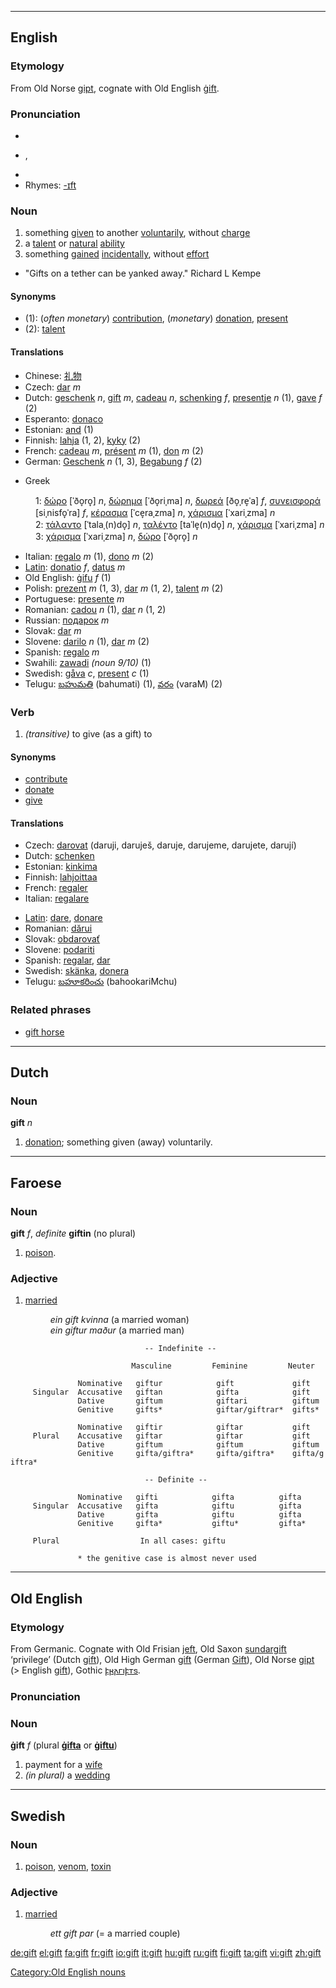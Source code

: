 {{see|Gift}}
----
==English==

===Etymology===
From Old Norse [[gipt]], cognate with Old English [[gift#Old English|ġift]].

===Pronunciation===
*{{IPA|/ɡɪft/}}
*{{AHD|gĭft}}, {{SAMPA|/gIft/}}
*{{audio|en-us-gift.ogg|Audio (US)}}
*Rhymes: [[Rhymes:English:-ɪft|-ɪft]]

===Noun===
{{en-noun}}

# something [[give]]n to another [[voluntarily]], without [[charge]]
# a [[talent]] or [[natural]] [[ability]]
# something [[gain]]ed [[incidentally]], without [[effort]]

*"Gifts on a tether can be yanked away." Richard L Kempe

====Synonyms====
*(1): (''often monetary'') [[contribution]], (''monetary'') [[donation]], [[present]]
*(2): [[talent]]

====Translations====
{{rfc-trans}}
{{top}}
*Chinese: [[礼物]]
*Czech:  [[dar]] ''m''
*Dutch: [[geschenk]] ''n'', [[gift]] ''m'', [[cadeau]] ''n'', [[schenking]] ''f'', [[presentje]] ''n'' (1), [[gave]] ''f'' (2)
*Esperanto: [[donaco]]
*Estonian: [[and#Estonian|and]] (1)
*Finnish: [[lahja]] (1, 2), [[kyky]] (2)
*French: [[cadeau]] ''m'', [[présent]] ''m'' (1), [[don]] ''m'' (2)
*German: [[Geschenk]] ''n'' (1, 3), [[Begabung]] ''f'' (2)
{{mid}}
*Greek
:1: [[δώρο]] [ˈðo̞ro̞] ''n'', [[δώρημα]] [ˈðo̞riˌma] ''n'', [[δωρεά]] [ðo̞ˌre̞ˈa] ''f'', [[συνεισφορά]] [siˌnisfo̞ˈra] ''f'', [[κέρασμα]] [ˈce̞raˌzma] ''n'', [[χάρισμα]] [ˈxariˌzma] ''n''
:2: [[τάλαντο]] [ˈtalaˌ(n)do̞] ''n'', [[ταλέντο]] [taˈle̞(n)do̞] ''n'', [[χάρισμα]] [ˈxariˌzma] ''n''
:3: [[χάρισμα]] [ˈxariˌzma] ''n'', [[δώρο]] [ˈðo̞ro̞] ''n''
*Italian: [[regalo]] ''m'' (1), [[dono]] ''m'' (2)
*[[Latin]]: [[donatio]] ''f'', [[datus]] ''m''
*Old English: [[gifu|ġifu]] ''f'' (1)
*Polish: [[prezent]] ''m'' (1, 3), [[dar]] ''m'' (1, 2), [[talent]] ''m'' (2)
*Portuguese: [[presente]] ''m''
*Romanian: [[cadou]] ''n'' (1), [[dar]] ''n'' (1, 2)
*Russian: [[пoдaрoк]] ''m''
*Slovak: [[dar]] ''m''
*Slovene: [[darilo]] ''n'' (1), [[dar]] ''m'' (2)
*Spanish: [[regalo]] ''m''
*Swahili: [[zawadi]] ''(noun 9/10)'' (1)
*Swedish: [[gåva]] ''c'', [[present]] ''c'' (1)
*Telugu: [[బహుమతి]] (bahumati) (1), [[వరం]] (varaM) (2)
{{bottom}}

===Verb===
{{en-verb}}

# ''(transitive)'' to give (as a gift) to

====Synonyms====
*[[contribute]]
*[[donate]]
*[[give]]

====Translations====
{{top}}
*Czech:  [[darovat]]  (daruji, daruješ, daruje, darujeme, darujete, darují)
*Dutch: [[schenken]]
*Estonian: [[kinkima]]
*Finnish: [[lahjoittaa]]
*French: [[regaler]]
*Italian: [[regalare]]
{{mid}}
*[[Latin]]: [[dare]], [[donare]]
*Romanian: [[dărui]]
*Slovak: [[obdarovať]]
*Slovene: [[podariti]]
*Spanish: [[regalar]], [[dar]]
*Swedish: [[skänka]], [[donera]]
*Telugu: [[బహూకరించు]] (bahookariMchu)
{{bottom}}

===Related phrases===
*[[gift horse]]

----

==Dutch==

===Noun===
'''gift''' ''n''

# [[donation]]; something given (away) voluntarily.

----

==Faroese==

===Noun===
'''gift''' ''f'', ''definite'' '''giftin''' (no plural)

# [[poison]].

===Adjective===
#[[married]]
#:''ein gift kvinna''  (a married woman)
#:''ein giftur maður'' (a married man)
{{rfc|conjugation table styles}}
                               -- Indefinite --

                            Masculine         Feminine         Neuter

                Nominative   giftur            gift             gift
      Singular  Accusative   giftan            gifta            gift
                Dative       giftum            giftari          giftum
                Genitive     gifts*            giftar/giftrar*  gifts*

                Nominative   giftir            giftar           gift 
      Plural    Accusative   giftar            giftar           gift
                Dative       giftum            giftum           giftum
                Genitive     gifta/giftra*     gifta/giftra*    gifta/giftra*

                               -- Definite --

                Nominative   gifti            gifta          gifta
      Singular  Accusative   gifta            giftu          gifta
                Dative       gifta            giftu          gifta
                Genitive     gifta*           giftu*         gifta*

      Plural                  In all cases: giftu

                * the genitive case is almost never used

----

==Old English==

===Etymology===
From Germanic.  Cognate with Old Frisian [[jeft]], Old Saxon [[sundargift]] ‘privilege’ (Dutch [[gift#Dutch|gift]]), Old High German [[gift#Old High German|gift]] (German [[Gift]]), Old Norse [[gipt]] (> English [[gift#English|gift]]), Gothic [[𐍆𐍂𐌰𐌲𐌹𐍆𐍄𐍃]].

===Pronunciation===
{{IPA|/jɪft/}}

===Noun===
'''ġift''' ''f'' (plural '''[[gifta|ġifta]]''' or '''[[giftu|ġiftu]]''')
# payment for a [[wife]]
# ''(in plural)'' a [[wedding]]

[[Category:Old English nouns]]

----

==Swedish==

===Noun===
{{sv-noun-reg-r-n|gift|gifte}}
# [[poison]], [[venom]], [[toxin]]

===Adjective===
{{sv-adj-abs|gift|gift}}
# [[married]]
#: ''ett gift par'' (= a married couple)

[[de:gift]]
[[el:gift]]
[[fa:gift]]
[[fr:gift]]
[[io:gift]]
[[it:gift]]
[[hu:gift]]
[[ru:gift]]
[[fi:gift]]
[[ta:gift]]
[[vi:gift]]
[[zh:gift]]